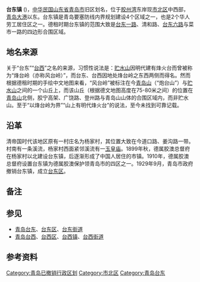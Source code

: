 {{otheruses|subject=青島市台東區原名|other=原臺灣臺東縣臺東鎮|臺東市}}
'''台东镇''' ({{lang|de|Taitungtschen}})，[[中华民国|中华民国]][[山东省|山东省]][[青島市_(中華民國)|青岛市]]旧区划名，位于[[胶州湾|胶州湾]]东岸现[[市北区|市北区]]中西部，[[青岛大港|青岛大港]]以东。台东镇是青岛要塞防线内界规划建设4个区域之一，也是2个华人劳工居住区之一。德租时期台东镇的范围大致是[[台东一路|台东一路]]、清和路、[[台东六路|台东六路]]与菜市一路的四边形合围区域。

==地名来源==

关于“台东”“[[青岛台西|台西]]”之名的来源，习惯性说法是：[[贮水山|贮水山]]因明代建有烽火台而曾被称为“烽台岭（亦称风台岭）”，而台东、台西因地处烽台岭之东西两侧而得名。然而根据德租时期的手绘中文地图来看，“风台岭”被标注在今[[青岛山|青岛山]]（“炮台山”）与[[贮水山|贮水山]]之间的一个山丘上，而该山丘（根据德文地图高度在75-80米之间）的位置在[[青岛山|青岛山]]北侧，胶宁高架、广饶路、登州路与青岛山山体的合围区域内，而非贮水山。至于“以烽台岭为界”“山上有明代烽火台”的说法，至今未找到可靠记载。

==沿革==

清帝国时代该地区原有一村庄名为杨家村，其位置大致在今道口路、姜沟路一带。村南有一条溪流，杨家村西面紧邻溪流有一[[台东镇玉皇庙|玉皇庙]]。1899年秋，德属胶澳总督府在杨家村以北建设台东镇，后逐渐形成了中国人居住的市镇。1910年，德属胶澳总督府设置台东镇为德属胶澳保护领青岛市的四区之一。1929年9月，青岛市政府撤销台东镇，成立[[台东区_(青岛市)|台东区]]。

==备注==
{{NoteFoot}}

==参见==
*[[青岛台东|青岛台东]]、[[台东区_(青岛市)|台东区]]、[[台东街道|台东街道]]
*[[青岛台西|青岛台西]]、[[台西区|台西区]]、[[台西镇|台西镇]]、[[台西街道|台西街道]]

==参考资料==
{{RefFoot}}

{{Qingdao-stub}}
[[Category:青岛已撤销行政区划|Category:青岛已撤销行政区划]]
[[Category:市北区|Category:市北区]]
[[Category:青岛台东|Category:青岛台东]]